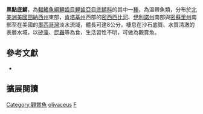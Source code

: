 {{Speciesbox
| name = 黑點底鱂
| image = 
| image_width = 200px
| image_caption = 
| status = LC
| status_system = IUCN3.1
| genus = Fundulus
| species = olivaceus
| authority = Storer, 1845
| synonyms = *''Poecilia olivacea'', Storer, 1845
*''Zygonectes lateralis'', Agassiz, 1854
*''Fundulus lateralis'', Agassiz, 1854
*''Zygonectes pulchellus'', Girard, 1859
}}
'''黑點底鱂'''，為[[輻鰭魚綱|輻鰭魚綱]][[鯉齒目|鯉齒目]][[鯉齒亞目|鯉齒亞目]][[底鱂科|底鱂科]]的其中一[[種|種]]，為溫帶魚類，分布於[[北美洲|北美洲]][[美國|美國]][[田納西州|田納西州]]東部，[[肯塔基州|肯塔基州]]西部的[[密西西比河|密西西比河]]、[[伊利諾州|伊利諾州]]南部與[[密蘇里州|密蘇里州]]南部至在美國的[[墨西哥灣|墨西哥灣]]淡水流域，體長可達8公分，棲息在沙石底質、水質清澈的表層水域，以[[矽藻|矽藻]]、[[昆蟲|昆蟲]]等為食，生活習性不明，可做為觀賞魚。

== 參考文獻 ==
*{{FishBase_species|genus=Fundulus|species=olivaceus|year=2014|month=10}}

== 擴展閱讀 ==
{{refbegin}}
{{wikispecies-inline|Fundulus olivaceus}}
{{refend}}
{{Taxonbar|from=Q6422037}}

[[Category:觀賞魚|Category:觀賞魚]]
[[Category:底鱂屬|olivaceus]]
[[Category:1845年描述的魚類|F]]


{{魚類小作品}}
